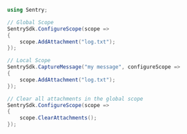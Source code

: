 ```csharp
using Sentry;

// Global Scope
SentrySdk.ConfigureScope(scope =>
{
    scope.AddAttachment("log.txt");
});

// Local Scope
SentrySdk.CaptureMessage("my message", configureScope =>
{
    scope.AddAttachment("log.txt");
});

// Clear all attachments in the global scope
SentrySdk.ConfigureScope(scope =>
{
    scope.ClearAttachments();
});
```
